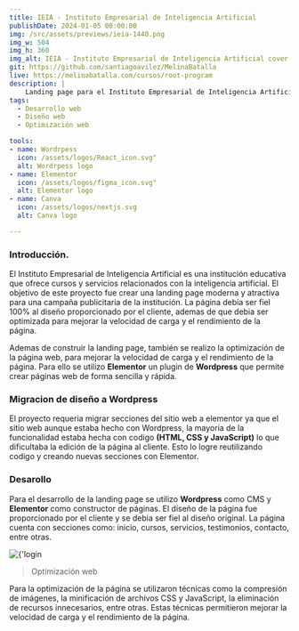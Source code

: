 ```yaml
---
title: IEIA - Instituto Empresarial de Inteligencia Artificial
publishDate: 2024-01-05 00:00:00
img: /src/assets/previews/ieia-1440.png
img_w: 504
img_h: 360
img_alt: IEIA - Instituto Empresarial de Inteligencia Artificial cover
git: https://github.com/santiagoavilez/MelinaBatalla
live: https://melinabatalla.com/cursos/root-program
description: |
    Landing page para el Instituto Empresarial de Inteligencia Artificial, con un diseño moderno y atractivo, que permite a los visitantes conocer los cursos y servicios que ofrece el instituto.
tags:
  - Desarrollo web
  - Diseño web
  - Optimización web

tools:
- name: Wordrpess
  icon: /assets/logos/React_icon.svg"
  alt: Wordrpess logo
- name: Elementor
  icon: /assets/logos/figma_icon.svg"
  alt: Elementor logo
- name: Canva
  icon: /assets/logos/nextjs.svg
  alt: Canva logo

---
```




### Introducción.

El Instituto Empresarial de Inteligencia Artificial es una institución educativa que ofrece cursos y servicios relacionados con la inteligencia artificial. El objetivo de este proyecto fue crear una landing page moderna y atractiva para una campaña publicitaria de la institución. La página debia ser fiel 100% al diseño proporcionado por el cliente, ademas de que debia ser optimizada para mejorar la velocidad de carga y el rendimiento de la página.

Ademas de construir la landing page, también se realizo la optimización de la página web, para mejorar la velocidad de carga y el rendimiento de la página. Para ello se utilizo **Elementor** un plugin de **Wordpress** que permite crear páginas web de forma sencilla y rápida.



### Migracion de diseño a Wordpress

El proyecto requeria migrar secciones del sitio web a elementor ya que el sitio web aunque estaba hecho con Wordpress, la mayoria de la funcionalidad estaba hecha con codigo **(HTML, CSS y JavaScript)** lo que dificultaba la edición de la página al cliente. Esto lo logre reutilizando codigo y creando nuevas secciones con Elementor.

### Desarollo


Para el desarrollo de la landing page se utilizo **Wordpress** como CMS y **Elementor** como constructor de páginas. El diseño de la página fue proporcionado por el cliente y se debia ser fiel al diseño original. La página cuenta con secciones como: inicio, cursos, servicios, testimonios, contacto, entre otras.


<div class="flex justify-center my-10 ">
<Image class="rounded-3xl" src={promo} format='webp' alt={'login page'}  width={512}   />
</div>


> Optimización web

Para la optimización de la página se utilizaron técnicas como la compresión de imágenes, la minificación de archivos CSS y JavaScript, la eliminación de recursos innecesarios, entre otras. Estas técnicas permitieron mejorar la velocidad de carga y el rendimiento de la página.








